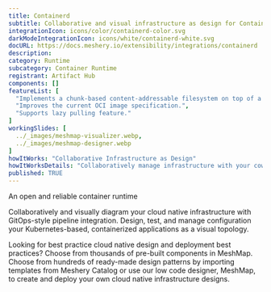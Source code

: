 ```yaml
---
title: Containerd
subtitle: Collaborative and visual infrastructure as design for Containerd
integrationIcon: icons/color/containerd-color.svg
darkModeIntegrationIcon: icons/white/containerd-white.svg
docURL: https://docs.meshery.io/extensibility/integrations/containerd
description: 
category: Runtime
subcategory: Container Runtime
registrant: Artifact Hub
components: []
featureList: [
  "Implements a chunk-based content-addressable filesystem on top of a called RAFS (Registry Acceleration File System) format.",
  "Improves the current OCI image specification.",
  "Supports lazy pulling feature."
]
workingSlides: [
  ../_images/meshmap-visualizer.webp,
  ../_images/meshmap-designer.webp
]
howItWorks: "Collaborative Infrastructure as Design"
howItWorksDetails: "Collaboratively manage infrastructure with your coworkers synchronously sharing the same designs."
published: TRUE
---
```

<p>
An open and reliable container runtime
</p>
<p>
    Collaboratively and visually diagram your cloud native infrastructure with GitOps-style pipeline integration. Design, test, and manage configuration your Kubernetes-based, containerized applications as a visual topology.
</p>
<p>
    Looking for best practice cloud native design and deployment best practices? Choose from thousands of pre-built components in MeshMap. Choose from hundreds of ready-made design patterns by importing templates from Meshery Catalog or use our low code designer, MeshMap, to create and deploy your own cloud native infrastructure designs.
</p>
